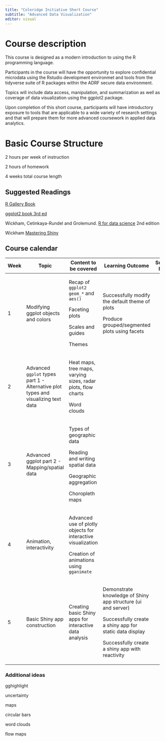 ```yaml
---
title: "Coleridge Initiative Short Course"
subtitle: "Advanced Data Visualization"
editor: visual
---
```


# Course description

This course is designed as a modern introduction to using the R programming language.

Participants in the course will have the opportunity to explore confidential microdata using the Rstudio development environmet and tools from the tidyverse suite of R packages within the ADRF secure data environment.

Topics will include data access, manipulation, and summarization as well as coverage of data visualization using the ggplot2 package.

Upon completion of this short course, participants will have introductory exposure to tools that are applicable to a wide variety of research settings and that will prepare them for more advanced coursework in applied data analytics.

# Basic Course Structure

2 hours per week of instruction

2 hours of homework

4 weeks total course length

::: {.callout collapse="true"}
## Suggested Readings

[R Gallery Book](https://bookdown.org/content/b298e479-b1ab-49fa-b83d-a57c2b034d49/)

[ggplot2 book 3rd ed](https://ggplot2-book.org/)

Wickham, Cetinkaya-Rundel and Grolemund. [R for data science](https://r4ds.hadley.nz/) 2nd edition

Wickham [Mastering Shiny](https://mastering-shiny.org/index.html)
:::

::: {.callout collapse="true"}
## Course calendar

+----------+-----------------------------------------------------------------------------------+---------------------------------------------------------------+--------------------------------------------------------------+-----------------------+
| **Week** | **Topic**                                                                         | Content to be covered                                         | Learning Outcome                                             | **S**uggested Reading |
+==========+===================================================================================+===============================================================+==============================================================+=======================+
| 1        | Modifying ggplot objects and colors                                               | Recap of `ggplot2` `geom_*` and `aes()`                       | Successfully modify the default theme of plots               |                       |
|          |                                                                                   |                                                               |                                                              |                       |
|          |                                                                                   | Faceting plots                                                | Produce grouped/segmented plots using facets                 |                       |
|          |                                                                                   |                                                               |                                                              |                       |
|          |                                                                                   | Scales and guides                                             |                                                              |                       |
|          |                                                                                   |                                                               |                                                              |                       |
|          |                                                                                   | Themes                                                        |                                                              |                       |
+----------+-----------------------------------------------------------------------------------+---------------------------------------------------------------+--------------------------------------------------------------+-----------------------+
| 2        | Advanced `ggplot` types part 1 - Alternative plot types and visualizing text data | Heat maps, tree maps, varying sizes, radar plots, flow charts |                                                              |                       |
|          |                                                                                   |                                                               |                                                              |                       |
|          |                                                                                   | Word clouds                                                   |                                                              |                       |
+----------+-----------------------------------------------------------------------------------+---------------------------------------------------------------+--------------------------------------------------------------+-----------------------+
| 3        | Advanced ggplot part 2 - Mapping/spatial data                                     | Types of geographic data                                      |                                                              |                       |
|          |                                                                                   |                                                               |                                                              |                       |
|          |                                                                                   | Reading and writing spatial data                              |                                                              |                       |
|          |                                                                                   |                                                               |                                                              |                       |
|          |                                                                                   | Geographic aggregation                                        |                                                              |                       |
|          |                                                                                   |                                                               |                                                              |                       |
|          |                                                                                   | Choropleth maps                                               |                                                              |                       |
+----------+-----------------------------------------------------------------------------------+---------------------------------------------------------------+--------------------------------------------------------------+-----------------------+
| 4        | Animation, interactivity                                                          | Advanced use of plotly objects for interactive visualization  |                                                              |                       |
|          |                                                                                   |                                                               |                                                              |                       |
|          |                                                                                   | Creation of animations using `gganimate`                      |                                                              |                       |
+----------+-----------------------------------------------------------------------------------+---------------------------------------------------------------+--------------------------------------------------------------+-----------------------+
| 5        | Basic Shiny app construction                                                      | Creating basic Shiny apps for interactive data analysis       | Demonstrate knowledge of Shiny app structure (ui and server) |                       |
|          |                                                                                   |                                                               |                                                              |                       |
|          |                                                                                   |                                                               | Successfully create a shiny app for static data display      |                       |
|          |                                                                                   |                                                               |                                                              |                       |
|          |                                                                                   |                                                               | Successfully create a shiny app with reactivity              |                       |
+----------+-----------------------------------------------------------------------------------+---------------------------------------------------------------+--------------------------------------------------------------+-----------------------+
:::

### Additional ideas

gghighlight

uncertainty

maps

circular bars

word clouds

flow maps
